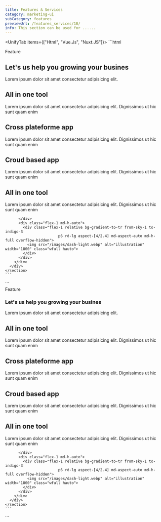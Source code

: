 ```yaml
---
title: Features & Services
category: marketing-ui
subCategory: features
previewUrl: /features_services/10/
info: This section can be used for ......
---
```


<UnifyTab items={["Html", "Vue.Js", "Nuxt.JS"]}>
  <TabItem>
    ```html
    <section py-20>
      <div px="5 sm:10 md:12 lg:5" class="max-w-7xl mx-auto">
        <div class="flex flex-col gap-5">
          <div class="space-y-4 max-w-xl">
            <span bg="blue-50 dark:gray-9" text="xs blue-7 dark:gray-1"
              class="rd-lg px2.5 py1 font-semibold tracking-wide">Feature</span>
            <h1 text="3xl md:4xl xl:5xl blue-950 dark:gray-2" class="font-semibold leading-tight">Let's us help you
              growing your busines</h1>
          </div>
          <p text="gray-700 dark:gray-300">Lorem ipsum dolor sit amet consectetur adipisicing
            elit.</p>
        </div>
        <div class="mt16 flex flex-col md-flex-row gap-8 xl-gap-10">
          <div class="md-w-96 lg-w-[26rem] space-y-5 flex flex-col md:py-6">
            <div before:rd-md space-y-3
              before="absolute content-empty transition-all ease-linear scale-x-105 scale-y-110 inset-0 bg-gray-1 dark:bg-gray-9"
              class="cursor-pointer relative p3">
              <h2 text="xl gray-9 dark:white" class="font-semibold relative">
                All in one tool
              </h2>
              <p text="sm gray-7 dark:gray-3" class="relative">
                Lorem ipsum dolor sit amet consectetur adipisicing elit. Dignissimos ut hic sunt quam enim
              </p>
            </div>
            <div
              before="absolute content-empty transition-all rd-md hover:ease-linear hover:scale-x-105 scale-y-110 inset-0 hover:bg-gray-100 dark:hover:bg-gray-9"
              class="cursor-pointer relative p3 space-y-3">
              <h2 text="xl gray-9 dark:white" class="font-semibold relative">
                Cross plateforme app
              </h2>
              <p text="sm gray-7 dark:gray-3" class="relative">
                Lorem ipsum dolor sit amet consectetur adipisicing elit. Dignissimos ut hic sunt quam enim
              </p>
            </div>
            <div
              before="absolute content-empty transition-all rd-md hover:ease-linear hover:scale-x-105 scale-y-110 inset-0 hover:bg-gray-100 dark:hover:bg-gray-9"
              class="cursor-pointer relative p3 space-y-3">
              <h2 class="text-xl font-semibold text-gray9 dark-text-white relative">
                Croud based app
              </h2>
              <p text="sm gray-7 dark:gray-3" class="relative">
                Lorem ipsum dolor sit amet consectetur adipisicing elit. Dignissimos ut hic sunt quam enim
              </p>
            </div>
            <div
              before="absolute content-empty transition-all rd-md hover:ease-linear hover:scale-x-105 scale-y-110 inset-0 hover:bg-gray-100 dark:hover:bg-gray-9"
              class="cursor-pointer relative p3 space-y-3">
              <h2 class="text-xl font-semibold text-gray9 dark-text-white relative">
                All in one tool
              </h2>
              <p text="sm gray-7 dark:gray-3" class="relative">
                Lorem ipsum dolor sit amet consectetur adipisicing elit. Dignissimos ut hic sunt quam enim
              </p>
            </div>

          </div>
          <div class="flex-1 md-h-auto">
            <div class="flex-1 relative bg-gradient-to-tr from-sky-1 to-indigo-3 
                            p6 rd-lg aspect-[4/2.4] md-aspect-auto md-h-full overflow-hidden">
              <img src="/images/dash-light.webp" alt="illustration" width="1800" class="wfull hauto">
            </div>
          </div>
        </div>
      </div>
    </section>
    ```
  </TabItem>

  <TabItem>
    ```
    <section py-20>
      <div px="5 sm:10 md:12 lg:5" class="max-w-7xl mx-auto">
        <div class="flex flex-col gap-5">
          <div class="space-y-4 max-w-xl">
              <span bg="blue-50 dark:gray-9" text="xs blue-7 dark:gray-1" class="rd-lg px2.5 py1 font-semibold tracking-wide">Feature</span>
              <h1 text="3xl md:4xl xl:5xl blue-950 dark:gray-2" class="font-semibold leading-tight">Let's us help you growing your busines</h1>
          </div>
          <p text="gray-700 dark:gray-300">Lorem ipsum dolor sit amet consectetur adipisicing
              elit.</p>
      </div>
        <div class="mt16 flex flex-col md-flex-row gap-8 xl-gap-10">
          <div class="md-w-96 lg-w-[26rem] space-y-5 flex flex-col md:py-6">
            <div space-y-3 un-before="absolute rd-md content-empty transition-all ease-linear scale-x-105 scale-y-110 inset-0 bg-gray-1 dark:bg-gray-9" class="cursor-pointer relative p3">
              <h2 text="xl gray-9 dark:white" class="font-semibold relative">
                All in one tool
              </h2>
              <p un-text="sm gray-7 dark:gray-3" class="relative">
                Lorem ipsum dolor sit amet consectetur adipisicing elit. Dignissimos ut hic sunt quam enim 
              </p>
            </div>
            <div un-before="absolute content-empty transition-all rd-md hover:ease-linear hover:scale-x-105 scale-y-110 inset-0 hover:bg-gray-100 dark:hover:bg-gray-9" class="cursor-pointer relative p3 space-y-3">
              <h2 text="xl gray-9 dark:white" class="font-semibold relative">
                Cross plateforme app
              </h2>
              <p un-text="sm gray-7 dark:gray-3" class="relative">
                Lorem ipsum dolor sit amet consectetur adipisicing elit. Dignissimos ut hic sunt quam enim 
              </p>
            </div>
            <div un-before="absolute content-empty transition-all rd-md hover:ease-linear hover:scale-x-105 scale-y-110 inset-0 hover:bg-gray-100 dark:hover:bg-gray-9" class="cursor-pointer relative p3 space-y-3">
              <h2 class="text-xl font-semibold text-gray-900 dark:text-white relative">
                Croud based app
              </h2>
              <p un-text="sm gray-7 dark:gray-3" class="relative">
                Lorem ipsum dolor sit amet consectetur adipisicing elit. Dignissimos ut hic sunt quam enim 
              </p>
            </div>
            <div un-before="absolute content-empty transition-all rd-md hover:ease-linear hover:scale-x-105 scale-y-110 inset-0 hover:bg-gray-100 dark:hover:bg-gray-9" class="cursor-pointer relative p3 space-y-3">
              <h2 class="text-xl font-semibold text-gray-900 dark:text-white relative">
                All in one tool
              </h2>
              <p un-text="sm gray-7 dark:gray-3" class="relative">
                Lorem ipsum dolor sit amet consectetur adipisicing elit. Dignissimos ut hic sunt quam enim 
              </p>
            </div>
            
          </div>
          <div class="flex-1 md-h-auto">
            <div class="flex-1 relative bg-gradient-to-tr from-sky-1 to-indigo-3 
                            p6 rd-lg aspect-[4/2.4] md-aspect-auto md-h-full overflow-hidden">
              <img src="/images/dash-light.webp" alt="illustration" width="1800" class="wfull hauto">
            </div>
          </div>
        </div>
      </div>
    </section>
    ```
  </TabItem> 

  <TabItem>
    ```
    <template>
    <section py-20>
        <div px="5 sm:10 md:12 lg:5" class="max-w-7xl mx-auto">
        <div class="flex flex-col gap-5">
            <div class="space-y-4 max-w-xl">
            <span bg="blue-50 dark:gray-9" text="xs blue-7 dark:gray-1"
                class="rd-lg px2.5 py1 font-semibold tracking-wide">Feature</span>
            <h1 text="3xl md:4xl xl:5xl blue-950 dark:gray-2" class="font-semibold leading-tight">Let's us help you growing
                your busines</h1>
            </div>
            <p text="gray-700 dark:gray-300">Lorem ipsum dolor sit amet consectetur adipisicing
            elit.</p>
        </div>
        <div class="mt16 flex flex-col md-flex-row gap-8 xl-gap-10">
            <div class="md-w-96 lg-w-[26rem] space-y-5 flex flex-col md:py-6">
            <div space-y-3
                un-before="absolute rd-md content-empty transition-all ease-linear scale-x-105 scale-y-110 inset-0 bg-gray-1 dark:bg-gray-9"
                class="cursor-pointer relative p3">
                <h2 text="xl gray-9 dark:white" class="font-semibold relative">
                All in one tool
                </h2>
                <p un-text="sm gray-7 dark:gray-3" class="relative">
                Lorem ipsum dolor sit amet consectetur adipisicing elit. Dignissimos ut hic sunt quam enim
                </p>
            </div>
            <div
                un-before="absolute content-empty transition-all rd-md hover:ease-linear hover:scale-x-105 scale-y-110 inset-0 hover:bg-gray-100 dark:hover:bg-gray-9"
                class="cursor-pointer relative p3 space-y-3">
                <h2 text="xl gray-9 dark:white" class="font-semibold relative">
                Cross plateforme app
                </h2>
                <p un-text="sm gray-7 dark:gray-3" class="relative">
                Lorem ipsum dolor sit amet consectetur adipisicing elit. Dignissimos ut hic sunt quam enim
                </p>
            </div>
            <div
                un-before="absolute content-empty transition-all rd-md hover:ease-linear hover:scale-x-105 scale-y-110 inset-0 hover:bg-gray-100 dark:hover:bg-gray-9"
                class="cursor-pointer relative p3 space-y-3">
                <h2 class="text-xl font-semibold text-gray-900 dark:text-white relative">
                Croud based app
                </h2>
                <p un-text="sm gray-7 dark:gray-3" class="relative">
                Lorem ipsum dolor sit amet consectetur adipisicing elit. Dignissimos ut hic sunt quam enim
                </p>
            </div>
            <div
                un-before="absolute content-empty transition-all rd-md hover:ease-linear hover:scale-x-105 scale-y-110 inset-0 hover:bg-gray-100 dark:hover:bg-gray-9"
                class="cursor-pointer relative p3 space-y-3">
                <h2 class="text-xl font-semibold text-gray-900 dark:text-white relative">
                All in one tool
                </h2>
                <p un-text="sm gray-7 dark:gray-3" class="relative">
                Lorem ipsum dolor sit amet consectetur adipisicing elit. Dignissimos ut hic sunt quam enim
                </p>
            </div>

            </div>
            <div class="flex-1 md-h-auto">
            <div class="flex-1 relative bg-gradient-to-tr from-sky-1 to-indigo-3 
                                p6 rd-lg aspect-[4/2.4] md-aspect-auto md-h-full overflow-hidden">
                <img src="/images/dash-light.webp" alt="illustration" width="1800" class="wfull hauto">
            </div>
            </div>
        </div>
        </div>
    </section>
    </template>
    ```
  </TabItem>
</UnifyTab>